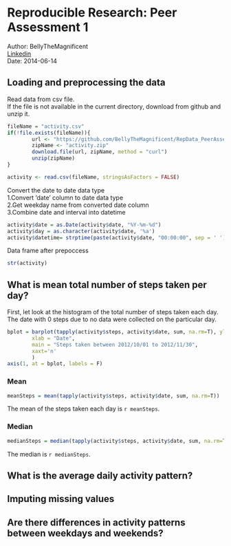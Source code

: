 # Reproducible Research: Peer Assessment 1
Author: BellyTheMagnificent  
[Linkedin](https://www.linkedin.com/pub/lee-chun-wai/24/8/8b6/)    
Date: 2014-06-14  

## Loading and preprocessing the data  
Read data from csv file.  
If the file is not available in the current directory, download from github and unzip it.
``` r
fileName = "activity.csv"
if(!file.exists(fileName)){
        url <- "https://github.com/BellyTheMagnificent/RepData_PeerAssessment1/blob/master/activity.zip"
        zipName <- "activity.zip"
        download.file(url, zipName, method = "curl")
        unzip(zipName)
}

activity <- read.csv(fileName, stringsAsFactors = FALSE)
```  
Convert the date to date data type  
        1.Convert 'date' column to date data type  
        2.Get weekday name from converted date column  
        3.Combine date and interval into datetime  
``` r
activity$date = as.Date(activity$date, "%Y-%m-%d")
activity$day = as.character(activity$date, '%a')
activity$datetime= strptime(paste(activity$date, "00:00:00", sep = ' '), "%Y-%m-%d %H:%M:%S",tz="GMT") + activity$interval * 60
```
Data frame after prepoccess 
```r
str(activity)
```

## What is mean total number of steps taken per day?
First, let look at the histogram of the total number of steps taken each day. The date with 0 steps due to no data were collected on the particular day.
``` r
bplot = barplot(tapply(activity$steps, activity$date, sum, na.rm=T), ylab="Total steps", 
        xlab = "Date",
        main = "Steps taken between 2012/10/01 to 2012/11/30",
        xaxt='n'
        )
axis(1, at = bplot, labels = F)
```
### Mean
```r
meanSteps = mean(tapply(activity$steps, activity$date, sum, na.rm=T))
```
The mean of the steps taken each day is `r meanSteps`.

### Median
```r
medianSteps = median(tapply(activity$steps, activity$date, sum, na.rm=T))
```
The median is `r medianSteps`.  

## What is the average daily activity pattern?



## Imputing missing values



## Are there differences in activity patterns between weekdays and weekends?
